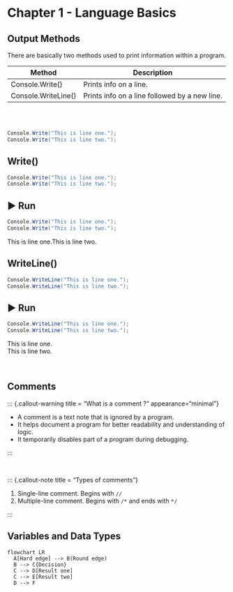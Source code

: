 # Chapter 1 - Language Basics

## Output Methods

There are basically two methods used to print information within a program.

| Method              | Description                                   |
|---------------------|-----------------------------------------------|
| Console.Write()     | Prints info on a line.                        |
| Console.WriteLine() | Prints info on a line followed by a new line. |

<br><br>

``` csharp
Console.Write("This is line one.");
Console.Write("This is line two.");
```

::: panel-tabset
## Write()

``` csharp
Console.Write("This is line one.");
Console.Write("This is line two.");
```

## ▶ Run

``` csharp
Console.Write("This is line one.");
Console.Write("This is line two.");
```

This is line one.This is line two.

## WriteLine()

``` csharp
Console.WriteLine("This is line one.");
Console.WriteLine("This is line two.");
```

## ▶ Run

``` csharp
Console.WriteLine("This is line one.");
Console.WriteLine("This is line two.");
```

This is line one.\
This is line two.
:::

<br>

## Comments

::: {.callout-warning title = "What is a comment ?" appearance="minimal"}

-   A comment is a text note that is ignored by a program.
-   It helps document a program for better readability and understanding of logic.
-   It temporarily disables part of a program during debugging.

:::

<br>

::: {.callout-note title = "Types of comments"}

1.  Single-line comment. Begins with `//`
2.  Multiple-line comment. Begins with `/*` and ends with `*/`

:::

## Variables and Data Types

```mermaid
flowchart LR
  A[Hard edge] --> B(Round edge)
  B --> C{Decision}
  C --> D[Result one]
  C --> E[Result two]
  D --> F
```